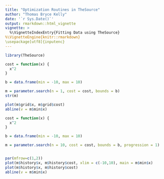 ```yaml
---
title: "Optimization Routines in TheSource"
author: "Thomas Bryce Kelly"
date: '`r Sys.Date()`'
output: rmarkdown::html_vignette
vignette: >
  %\VignetteIndexEntry{Fitting Data using TheSource}
%\VignetteEngine{knitr::rmarkdown}
\usepackage[utf8]{inputenc}
---
```



```r
library(TheSource)

```


```R
cost = function(x) {
  x^2
}

b = data.frame(min = -10, max = 10)

m = parameter.search(n = 1, cost = cost, bounds = b)
str(m)

```




```R
plot(m$grid$x, m$grid$cost)
abline(v = m$min$x)

```



```R
cost = function(x) {
  x^2
}

b = data.frame(min = -10, max = 10)

m = parameter.search(n = 10, cost = cost, bounds = b, progression = 1)


par(mfrow=c(1,2))
plot(m$history$x, m$history$cost, xlim = c(-10,10), main = m$min$x)
plot(m$history$x, m$history$cost)
abline(v = m$min$x)

```




```R


```
